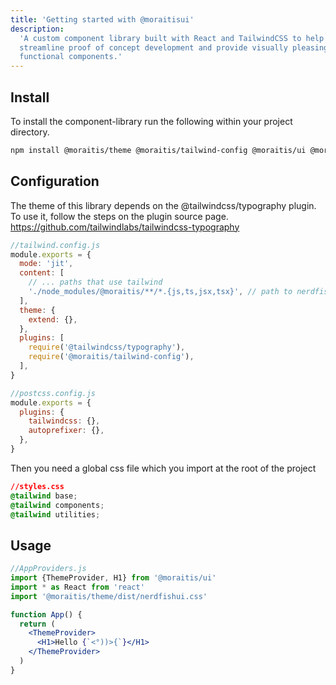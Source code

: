 ```yaml
---
title: 'Getting started with @moraitisui'
description:
  'A custom component library built with React and TailwindCSS to help
  streamline proof of concept development and provide visually pleasing and
  functional components.'
---
```


## Install

To install the component-library run the following within your project
directory.

```bash
npm install @moraitis/theme @moraitis/tailwind-config @moraitis/ui @moraitis/utils postcss tailwindcss @tailwindcss/typography @heroicons/react
```

## Configuration

The theme of this library depends on the @tailwindcss/typography plugin. To use
it, follow the steps on the plugin source page.
https://github.com/tailwindlabs/tailwindcss-typography

```js
//tailwind.config.js
module.exports = {
  mode: 'jit',
  content: [
    // ... paths that use tailwind
    './node_modules/@moraitis/**/*.{js,ts,jsx,tsx}', // path to nerdfishui
  ],
  theme: {
    extend: {},
  },
  plugins: [
    require('@tailwindcss/typography'),
    require('@moraitis/tailwind-config'),
  ],
}
```

```js
//postcss.config.js
module.exports = {
  plugins: {
    tailwindcss: {},
    autoprefixer: {},
  },
}
```

Then you need a global css file which you import at the root of the project

```css
//styles.css
@tailwind base;
@tailwind components;
@tailwind utilities;
```

## Usage

```jsx
//AppProviders.js
import {ThemeProvider, H1} from '@moraitis/ui'
import * as React from 'react'
import '@moraitis/theme/dist/nerdfishui.css'

function App() {
  return (
    <ThemeProvider>
      <H1>Hello {`<°))>{`}</H1>
    </ThemeProvider>
  )
}
```
